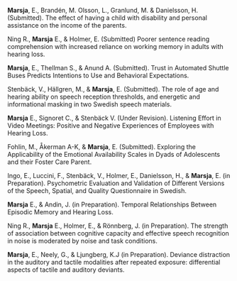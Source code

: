 **Marsja**, E., Brandén, M. Olsson, L., Granlund, M. & Danielsson, H. (Submitted). The effect of having a child with disability and personal assistance on the income of the parents.

Ning R., **Marsja** E., & Holmer, E. (Submitted) Poorer sentence reading comprehension with increased reliance on working memory in adults with hearing loss.

**Marsja**, E., Thellman S., & Anund A. (Submitted). Trust in Automated Shuttle Buses Predicts Intentions to Use and Behavioral Expectations.

Stenbäck, V., Hällgren,  M., & **Marsja**, E. (Submitted). The role of age and hearing ability on speech reception thresholds, and energetic and informational masking in two Swedish speech materials.

**Marsja** E.,  Signoret C., & Stenbäck V. (Under Revision).  Listening Effort in Video Meetings: Positive and Negative Experiences of Employees with Hearing Loss.

Fohlin, M., Åkerman A-K, & **Marsja**, E. (Submitted). Exploring the Applicability of the Emotional Availability Scales in Dyads of Adolescents and their Foster Care Parent.

Ingo, E., Luccini, F., Stenbäck, V., Holmer, E.,  Danielsson, H., & **Marsja**, E. (in Preparation). Psychometric Evaluation and Validation of Different Versions of the Speech, Spatial, and Quality Questionnaire in Swedish.

**Marsja** E., & Andin, J. (in Preparation). Temporal Relationships Between Episodic Memory and Hearing Loss.

Ning R., **Marsja** E., Holmer, E., & Rönnberg, J. (in Preparation). The strength of association between cognitive capacity and effective speech recognition in noise is moderated by noise and task conditions.

**Marsja**, E., Neely, G., & Ljungberg, K.J (in Preparation). Deviance distraction in the auditory and tactile modalities after repeated exposure: differential aspects of tactile and auditory deviants.
